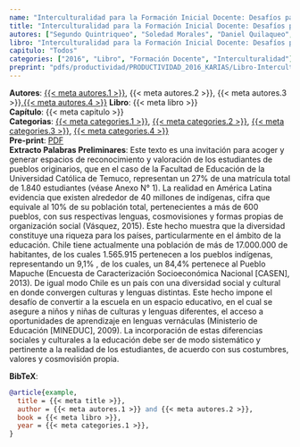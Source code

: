 ```yaml
---
name: "Interculturalidad para la Formación Inicial Docente: Desafíos para construir un diálogo intercultural"
title: "Interculturalidad para la Formación Inicial Docente: Desafíos para construir un diálogo intercultural"
autores: ["Segundo Quintriqueo", "Soledad Morales", "Daniel Quilaqueo", "Katerin Arias"]
libro: "Interculturalidad para la Formación Inicial Docente: Desafíos para construir un diálogo intercultural"
capitulo: "Todos"
categories: ["2016", "Libro", "Formación Docente", "Interculturalidad"]
preprint: "pdfs/productividad/PRODUCTIVIDAD_2016_KARIAS/Libro-Interculturalidad-formacion-docente-UCT.pdf"
---
```

**Autores**: [{{< meta autores.1 >}}](../members/current/segundoquintriqueo.qmd), {{< meta autores.2 >}}, {{< meta autores.3 >}},[{{< meta autores.4 >}}](../members/current/katerinarias.qmd)
**Libro**: {{< meta libro >}}   
**Capítulo**: {{< meta capitulo >}}   
**Categorias**: [{{< meta categories.1 >}}](../publications.qmd#category=2016), [{{< meta categories.2 >}}](../publications.qmd#category=Libro), [{{< meta categories.3 >}}](../publications.qmd#category=Formación_Docente), [{{< meta categories.4 >}}](../publications.qmd#category=Interculturalidad)  
**Pre-print**: [PDF](../{{< meta preprint >}})  
**Extracto Palabras Preliminares**: Este texto es una invitación para acoger y generar espacios de reconocimiento y valoración de los estudiantes de pueblos originarios, que en el caso de la Facultad de Educación de la Universidad Católica de Temuco, representan un 27% de una matrícula total de 1.840 estudiantes (véase Anexo N° 1). La realidad en América Latina evidencia que existen alrededor de 40 millones de indígenas, cifra que equivale al 10% de su población total, pertenecientes a más de 600 pueblos, con sus respectivas lenguas, cosmovisiones y formas propias de organización social (Vásquez, 2015). Este hecho muestra que la diversidad constituye una riqueza para los países, particularmente en el ámbito de la educación. Chile tiene actualmente una población de más de 17.000.000 de habitantes, de los cuales 1.565.915 pertenecen a los pueblos indígenas, representando un 9,1% , de los cuales, un 84,4% pertenece al Pueblo Mapuche (Encuesta de Caracterización Socioeconómica Nacional [CASEN], 2013). De igual modo Chile es un país con una diversidad social y cultural en donde convergen culturas y lenguas distintas. Este hecho impone el desafío de convertir a la escuela en un espacio educativo, en el cual se asegure a niños y niñas de culturas y lenguas diferentes, el acceso a oportunidades de aprendizaje en lenguas vernáculas (Ministerio de Educación [MINEDUC], 2009). La incorporación de estas diferencias sociales y culturales a la educación debe ser de modo sistemático y pertinente a la realidad de los estudiantes, de acuerdo con sus costumbres, valores y cosmovisión propia.   


**BibTeX**:
```bibtex
@article{example,
  title = {{< meta title >}},
  author = {{< meta autores.1 >}} and {{< meta autores.2 >}},
  book = {{< meta libro >}},
  year = {{< meta categories.1 >}},
}
```